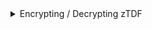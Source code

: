 
<details>
<summary>Encrypting / Decrypting zTDF</summary>
<Tabs>
<TabItem value="ts" label="Typescript">
```typescript
import { AuthProviders, NanoTDFClient } from '@opentdf/sdk';

// Configuration Options
const kasEndpoint = "https://kas.example.com";

// Authentication options (vary by middleware)
const oidcOrigin = "https://idp.example.com";
const clientId = "applicationNameFromIdP";
const refreshToken = "userRefreshTokenValueFromIdP";

// AuthProviders are middlewares that add `Authorization` or other bearer tokens to requests.
// These include The `refresh` provider can be handed a refresh and optional access token.
const authProvider = await AuthProviders.refreshAuthProvider({
  clientId,
  exchange: 'refresh',
  refreshToken,
  oidcOrigin,
});

const client = new NanoTDFClient({
  authProvider,
  kasEndpoint,
});

// ABAC
client.dataAttributes = ["http://example.com/attr/classification/value/secret"]

// encrypt
const cipherText = await client.encrypt(plainText);

// decrypt
const clearText = await client.decrypt(cipherText);
```
</TabItem>
</Tabs>
</details>
